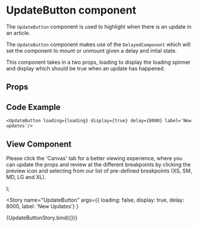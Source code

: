 


<Meta
  title="Newskit Components/Misc/UpdateButton"
  component={UpdateButton}
/>

# UpdateButton component
The `UpdateButton` component is used to highlight when there is an update in an article.

The `UpdateButton` component makes use of the `DelayedComponent` which will set the component to mount or unmount given a delay and intial state.

This component takes in a two props, loading to display the loading spinner and display which should be true when an update has happened.

## Props
<Props of={UpdateButton} />

## Code Example
`<UpdateButton loading={loading} display={true} delay={8000} label='New updates'/>`

## View Component
Please click the 'Canvas' tab for a better viewing experience, where you can update the props and review at the different breakpoints by clicking the preview icon and selecting from our list of pre-defined breakpoints (XS, SM, MD, LG and XL).

  <TCThemeProvider theme={TimesWebLightTheme}>
    <UpdateButton loading={loading} display={display} delay={delay} label={label}/>
  </TCThemeProvider>
);

<Story name="UpdateButton"
  args={{ loading: false, display: true, delay: 8000, label: 'New Updates'} }
>
  {UpdateButtonStory.bind({})}
</Story>